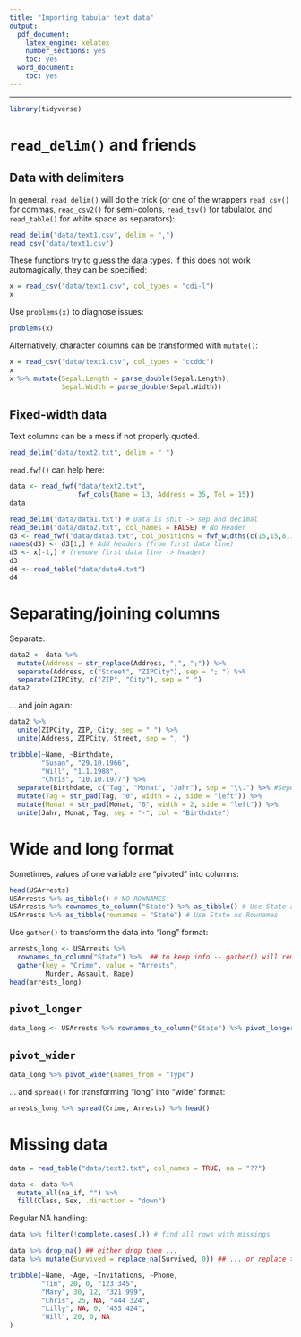 ```yaml
---
title: "Importing tabular text data"
output:
  pdf_document:
    latex_engine: xelatex
    number_sections: yes
    toc: yes
  word_document:
    toc: yes
---
```


\newcommand{\exercise}[1]{\vspace{0.5cm}\fbox{\parbox{\textwidth}{\bf \underline{Exercise:}\newline #1}}\vspace{0.5cm}}

---

```r
library(tidyverse)
```


# `read_delim()` and friends

## Data with delimiters

In general, `read_delim()` will do the trick (or one of the wrappers `read_csv()` for commas, `read_csv2()` for semi-colons, `read_tsv()` for tabulator, and `read_table()` for white space as separators):

```r
read_delim("data/text1.csv", delim = ",")
read_csv("data/text1.csv")
```

These functions try to guess the data types. If this does not work automagically, they can be specified:

```r
x = read_csv("data/text1.csv", col_types = "cdi-l")
x
```

Use `problems(x)` to diagnose issues:

```r
problems(x)
```

Alternatively, character columns can be transformed with `mutate()`:

```r
x = read_csv("data/text1.csv", col_types = "ccddc")
x
x %>% mutate(Sepal.Length = parse_double(Sepal.Length),
             Sepal.Width = parse_double(Sepal.Width))
```

## Fixed-width data

Text columns can be a mess if not properly quoted.

```r
read_delim("data/text2.txt", delim = " ")
```

 `read.fwf()` can help here:

```r
data <- read_fwf("data/text2.txt", 
                 fwf_cols(Name = 13, Address = 35, Tel = 15))
data
```

\exercise{Try to read in the data sets \texttt{dataXX.txt} provided in the file \texttt{data.zip}}

```r
read_delim("data/data1.txt") # Data is shit -> sep and decimal
read_delim("data/data2.txt", col_names = FALSE) # No Header
d3 <- read_fwf("data/data3.txt", col_positions = fwf_widths(c(15,15,8,10,6,10,9,12,19,18))) # Read with fixed col width
names(d3) <- d3[1,] # Add headers (from first data line)
d3 <- x[-1,] # (remove first data line -> header)
d3
d4 <- read_table("data/data4.txt")
d4

```



# Separating/joining columns

Separate:

```r
data2 <- data %>% 
  mutate(Address = str_replace(Address, ",", ";")) %>% 
  separate(Address, c("Street", "ZIPCity"), sep = "; ") %>% 
  separate(ZIPCity, c("ZIP", "City"), sep = " ")
data2
```

... and join again:

```r
data2 %>% 
  unite(ZIPCity, ZIP, City, sep = " ") %>% 
  unite(Address, ZIPCity, Street, sep = ", ")
```

\exercise{Using the data below, transform the birth date into the format \texttt{YYYY-MM-DD}. Try to pad days and months with a leading 0, so that, e.g., \texttt{1.1.1988} becomes \texttt{1988-01-01}. (Hint: use \texttt{mutate()} with \texttt{str\_pad()}).}

```r
tribble(~Name, ~Birthdate,
        "Susan", "29.10.1966",
        "Will", "1.1.1988",
        "Chris", "10.10.1977") %>% 
  separate(Birthdate, c("Tag", "Monat", "Jahr"), sep = "\\.") %>% #Seperate Tag Monat Jahr -> seperator .
  mutate(Tag = str_pad(Tag, "0", width = 2, side = "left")) %>% 
  mutate(Monat = str_pad(Monat, "0", width = 2, side = "left")) %>% 
  unite(Jahr, Monat, Tag, sep = "-", col = "Birthdate")

```

# Wide and long format

Sometimes, values of one variable are "pivoted" into columns:

```r
head(USArrests)
USArrests %>% as_tibble() # NO ROWNAMES
USArrests %>% rownames_to_column("State") %>% as_tibble() # Use State as Rownames
USArrests %>% as_tibble(rownames = "State") # Use State as Rownames
```

Use `gather()` to transform the data into "long" format:

```r
arrests_long <- USArrests %>% 
  rownames_to_column("State") %>%  ## to keep info -- gather() will remove rownames
  gather(key = "Crime", value = "Arrests",
         Murder, Assault, Rape)
head(arrests_long)
```

## `pivot_longer`

```r
data_long <- USArrests %>% rownames_to_column("State") %>% pivot_longer(cols = c("Murder", "Assault", "Rape", "UrbanPop"), names_to = "Type")

```
## `pivot_wider`

```r
data_long %>% pivot_wider(names_from = "Type")
```


... and `spread()` for transforming "long" into "wide" format:

```r
arrests_long %>% spread(Crime, Arrests) %>% head()
```

\exercise{The \texttt{sleep} data in R is about \texttt{extra} sleep time of 10 students caused by two drugs (\texttt{group}). Transform the data into wide format, so that the timings for the two drugs are represented in two separate columns. Compute, for each student, the difference in extra sleep time and add this to the data.}

# Missing data

```r
data = read_table("data/text3.txt", col_names = TRUE, na = "??")
```

```r
data <- data %>% 
  mutate_all(na_if, "") %>% 
  fill(Class, Sex, .direction = "down") 
```

Regular NA handling:

```r
data %>% filter(!complete.cases(.)) # find all rows with missings

data %>% drop_na() ## either drop them ...
data %>% mutate(Survived = replace_na(Survived, 0)) ## ... or replace them
```

\exercise{Using the data below, first find out all rows with missing data. Impute missing invitations with 0, and missing ages with the average age. Remove all rows with other missings.}

```r
tribble(~Name, ~Age, ~Invitations, ~Phone,
        "Tim", 20, 0, "123 345",
        "Mary", 30, 12, "321 999",
        "Chris", 25, NA, "444 324",
        "Lilly", NA, 0, "453 424",
        "Will", 20, 0, NA
)
```


